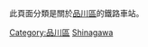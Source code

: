 {{東京都區部行政區劃分類導航|鐵路車站}}
此頁面分類是關於[[品川區|品川區]]的鐵路車站。
{{Commonscat|Train stations in Shinagawa ward}}
[[Category:品川區|Category:品川區]]
[[Category:東京都區部鐵路車站|Shinagawa]]